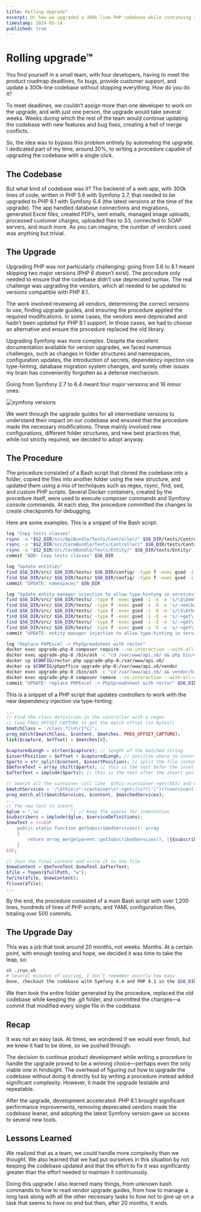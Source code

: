 ```yaml
---
title: Rolling Upgrade™
excerpt: Or how we upgraded a 300k line PHP codebase while continuing the development of new features and bug fixing.
timestamp: 2024-05-14
published: true
---
```



# Rolling upgrade™

You find yourself in a small team, with four developers, having to meet the product roadmap deadlines, fix bugs, provide customer support, and update a 300k-line codebase without stopping everything. How do you do it?

To meet deadlines, we couldn’t assign more than one developer to work on the upgrade, and with just one person, the upgrade would take several weeks. Weeks during which the rest of the team would continue updating the codebase with new features and bug fixes, creating a hell of merge conflicts.

So, the idea was to bypass this problem entirely by automating the upgrade. I dedicated part of my time, around 30%, to writing a procedure capable of upgrading the codebase with a single click.

## The Codebase

But what kind of codebase was it? The backend of a web app, with 300k lines of code, written in PHP 5.6 with Symfony 2.7, that needed to be upgraded to PHP 8.1 with Symfony 6.4 (the latest versions at the time of the upgrade). The app handled database connections and migrations, generated Excel files, created PDFs, sent emails, managed image uploads, processed customer charges, uploaded files to S3, connected to SOAP servers, and much more. As you can imagine, the number of vendors used was anything but trivial.

## The Upgrade

Upgrading PHP was not particularly challenging: going from 5.6 to 8.1 meant skipping two major versions (PHP 6 doesn’t exist). The procedure only needed to ensure that the codebase didn’t use deprecated syntax. The real challenge was upgrading the vendors, which all needed to be updated to versions compatible with PHP 8.1.

The work involved reviewing all vendors, determining the correct versions to use, finding upgrade guides, and ensuring the procedure applied the required modifications. In some cases, the vendors were deprecated and hadn’t been updated for PHP 8.1 support. In those cases, we had to choose an alternative and ensure the procedure replaced the old library.

Upgrading Symfony was more complex. Despite the excellent documentation available for version upgrades, we faced numerous challenges, such as changes in folder structures and namespaces, configuration updates, the introduction of secrets, dependency injection via type-hinting, database migration system changes, and surely other issues my brain has conveniently forgotten as a defense mechanism.

Going from Symfony 2.7 to 6.4 meant four major versions and 16 minor ones:

<Image src={versionsSrc} alt="symfony versions" />

We went through the upgrade guides for all intermediate versions to understand their impact on our codebase and ensured that the procedure made the necessary modifications. These mainly involved new configurations, different folder structures, and new best practices that, while not strictly required, we decided to adopt anyway.

## The Procedure

The procedure consisted of a Bash script that cloned the codebase into a folder, copied the files into another folder using the new structure, and updated them using a mix of techniques such as regex, rsync, find, sed, and custom PHP scripts. Several Docker containers, created by the procedure itself, were used to execute composer commands and Symfony console commands. At each step, the procedure committed the changes to create checkpoints for debugging.

Here are some examples. This is a snippet of the Bash script:

```bash
log "Copy tests classes"
rsync -a "$S2_DIR/src/ApiBundle/Tests/Controller/" $S6_DIR/tests/Controller/
rsync -a "$S2_DIR/src/CoreBundle/Tests/Controller/" $S6_DIR/tests/Controller/
rsync -a "$S2_DIR/src/CoreBundle/Tests/Entity/" $S6_DIR/tests/Entity/
commit "ADD: Copy tests classes" $S6_DIR

log "Update entities"
find $S6_DIR/src/ $S6_DIR/tests/ $S6_DIR/config/ -type f -exec gsed -i -E -e 's/((Canvas|Api|Core|CRM|Cron|Desk|Export|Import|IncomeStatement|Migration)Bundle)\\+Entity/App\\Entity\\Core/g' {} +
find $S6_DIR/src/ $S6_DIR/tests/ $S6_DIR/config/ -type f -exec gsed -i -E -e 's/(Dashboard|Group|Integration)Bundle\\+Entity\\+Core/App\\Entity\\Core/g' {} +
commit "UPDATE: namespaces" $S6_DIR

log "Update entity manager injection to allow type-hintyng in services"
find $S6_DIR/src/ $S6_DIR/tests/ -type f -exec gsed -i -E -e 's/\$\bem\b/\$coreEm/g' {} +
find $S6_DIR/src/ $S6_DIR/tests/ -type f -exec gsed -i -E -e 's/->em\b/->coreEm/g' {} +
find $S6_DIR/src/ $S6_DIR/tests/ -type f -exec gsed -i -E -e 's/\$\bthis->em\b/\$this->coreEm/g' {} +
find $S6_DIR/src/ $S6_DIR/tests/ -type f -exec gsed -i -E -e 's/->get\("doctrine"\)->getManager\('"'"'access'"'"'\)/->get\('"'"'doctrine.orm.access_entity_manager'"'"'\)/g' {} +
find $S6_DIR/src/ $S6_DIR/tests/ -type f -exec gsed -i -E -e 's/->get\("doctrine"\)->getManager\('"'"'default'"'"'\)/->get\('"'"'doctrine.orm.core_entity_manager'"'"'\)/g' {} +
find $S6_DIR/src/ $S6_DIR/tests/ -type f -exec gsed -i -E -e 's/->get\('"'"'doctrine'"'"'\)->getManager\('"'"'default'"'"'\)/->get\('"'"'doctrine.orm.core_entity_manager'"'"'\)/g' {} +
commit "UPDATE: entity manager injection to allow type-hinting in services" $S6_DIR

log "Replace PHPExcel -> PhpSpreadsheet with rector"
docker exec upgrade-php-8 composer require --no-interaction --with-all-dependencies --working-dir=/var/www/api.s6 --dev rector/rector rector/rector-phpoffice
docker exec upgrade-php-8 /bin/ash -c "cd /var/www/api.s6/ && php bin/console cache:pool:clear cache.global_clearer" # clear cache
docker cp $CONFIG/rector.php upgrade-php-8:/var/www/api.s6/
docker cp $CONFIG/phpoffice upgrade-php-8:/var/www/api.s6/vendor
docker exec upgrade-php-8 /bin/ash -c "cd /var/www/api.s6/ && vendor/bin/rector process src"
docker exec upgrade-php-8 composer remove --no-interaction --with-all-dependencies --working-dir=/var/www/api.s6 --dev rector/rector rector/rector-phpoffice
commit "UPDATE: replace PHPExcel -> PhpSpreadsheet with rector" $S6_DIR
```

This is a snippet of a PHP script that updates controllers to work with the new dependency injection via type-hinting:

```php
...
// Find the class definition in the controller with a regex
// (use PREG_OFFSET_CAPTURE to get the match offset (in bytes))
$matchClass = '/class.*[\n\r]*{/';
preg_match($matchClass, $content, $matches, PREG_OFFSET_CAPTURE);
list($capture, $offset) = $matches[0];

$capturedLengh = strlen($capture); // lenght of the matched string
$insertPosition = $offset + $capturedLengh; // position where to insert the text
$parts = str_split($content, $insertPosition); // split the file content in the insert position
$beforeText = array_shift($parts); // this is the text befor the inset position
$afterText = implode($parts); // this is the text after the insert position

// Search all the container call like  $this->container->get(XXX) and extract the asked services.
$matchServices = '/\$this\s*->container\s*->get\(\s*(\'|")(?<service>[.\-\w]*)(\'|")\s*\)/';
preg_match_all($matchServices, $content, $matchedServices);
...
// The new text to intert
$glue = ",\n            "; // keep the spaces for indentation
$subscribers = implode($glue, $serviceDefinitions);
$newText = <<<EOF
    public static function getSubscribedServices(): array
    {
        return array_merge(parent::getSubscribedServices(), [{$subscribers}]);
    }
EOF;

// Join the final content and write it to the file
$newContent = $beforeText.$newText.$afterText;
$file = fopen($fullPath, "w");
fwrite($file, $newContent);
fclose($file);
...
```

By the end, the procedure consisted of a main Bash script with over 1,200 lines, hundreds of lines of PHP scripts, and YAML configuration files, totaling over 500 commits.

## The Upgrade Day

This was a job that took around 20 months, not weeks. Months. At a certain point, with enough testing and hope, we decided it was time to take the leap, so:

```bash
sh ./run.sh
# Several minutes of waiting, I don’t remember exactly how many
Done, checkout the codebase with Symfony 6.4 and PHP 8.1 in the $S6_DIR folder
```

We then took the entire folder generated by the procedure, replaced the old codebase while keeping the .git folder, and committed the changes—a commit that modified every single file in the codebase.

## Recap

It was not an easy task. At times, we wondered if we would ever finish, but we knew it had to be done, so we pushed through.

The decision to continue product development while writing a procedure to handle the upgrade proved to be a winning choice—perhaps even the only viable one in hindsight. The overhead of figuring out how to upgrade the codebase without doing it directly but by writing a procedure instead added significant complexity. However, it made the upgrade testable and repeatable.

After the upgrade, development accelerated. PHP 8.1 brought significant performance improvements, removing deprecated vendors made the codebase leaner, and adopting the latest Symfony version gave us access to several new tools.

## Lessons Learned

We realized that as a team, we could handle more complexity than we thought. We also learned that we had put ourselves in this situation by not keeping the codebase updated and that the effort to fix it was significantly greater than the effort needed to maintain it continuously.

Doing this upgrade I also learned many things, from unknown bash commands to how to read vendor upgrade guides, from how to manage a long task along with all the other necessary tasks to how not to give up on a task that seems to have no end but then, after 20 months, it ends.
